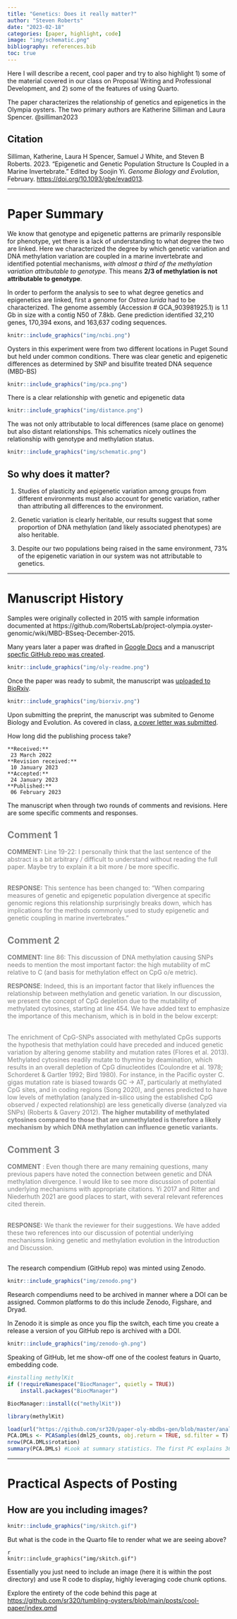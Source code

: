 ```yaml
---
title: "Genetics: Does it really matter?"
author: "Steven Roberts"
date: "2023-02-18"
categories: [paper, highlight, code]
image: "img/schematic.png"
bibliography: references.bib
toc: true
---
```


Here I will describe a recent, cool paper and try to also highlight 1) some of the material covered in our class on Proposal Writing and Professional Development, and 2) some of the features of using Quarto.

The paper characterizes the relationship of genetics and epigenetics in the Olympia oysters. The two primary authors are Katherine Silliman and Laura Spencer. @silliman2023

::: callout-note
## Citation

Silliman, Katherine, Laura H Spencer, Samuel J White, and Steven B Roberts. 2023. "Epigenetic and Genetic Population Structure Is Coupled in a Marine Invertebrate." Edited by Soojin Yi. *Genome Biology and Evolution*, February. <https://doi.org/10.1093/gbe/evad013>.
:::

------------------------------------------------------------------------

# Paper Summary

We know that genotype and epigenetic patterns are primarily responsible for phenotype, yet there is a lack of understanding to what degree the two are linked. Here we characterized the degree by which genetic variation and DNA methylation variation are coupled in a marine invertebrate and identified potential mechanisms, *with almost a third of the methylation variation attributable to genotype.* This means **2/3 of methylation is not attributable to genotype**.

In order to perform the analysis to see to what degree genetics and epigenetics are linked, first a genome for *Ostrea lurida* had to be characterized. The genome assembly (Accession \# GCA_903981925.1) is 1.1 Gb in size with a contig N50 of 7.8kb. Gene prediction identified 32,210 genes, 170,394 exons, and 163,637 coding sequences.

```r
knitr::include_graphics("img/ncbi.png")
```

Oysters in this experiment were from two different locations in Puget Sound but held under common conditions. There was clear genetic and epigenetic differences as determined by SNP and bisulfite treated DNA sequence (MBD-BS)

```r
knitr::include_graphics("img/pca.png")
```

There is a clear relationship with genetic and epigenetic data

```r
knitr::include_graphics("img/distance.png")
```

The was not only attributable to local differences (same place on genome) but also distant relationships. This schematics nicely outlines the relationship with genotype and methylation status.

```r
knitr::include_graphics("img/schematic.png")
```

## So why does it matter?

1.  Studies of plasticity and epigenetic variation among groups from different environments must also account for genetic variation, rather than attributing all differences to the environment.

2.  Genetic variation is clearly heritable, our results suggest that some proportion of DNA methylation (and likely associated phenotypes) are also heritable.

3.  Despite our two populations being raised in the same environment, 73% of the epigenetic variation in our system was not attributable to genetics.

------------------------------------------------------------------------

# Manuscript History

Samples were originally collected in 2015 with sample information documented at https://github.com/RobertsLab/project-olympia.oyster-genomic/wiki/MBD-BSseq-December-2015.

Many years later a paper was drafted in [Google Docs](https://docs.google.com/document/d/1HKIAAIzJ2-t86US8GY5PD12z7aNsKZSnt25u8QJOiaY/edit#heading=h.g1af6wc1kuxs) and a manuscript [specfic GitHub repo was created](https://github.com/sr320/paper-oly-mbdbs-gen).

```r
knitr::include_graphics("img/oly-readme.png")

```

Once the paper was ready to submit, the manuscript was [uploaded to BioRxiv](https://www.biorxiv.org/content/10.1101/2022.03.23.485415v1).

```r
knitr::include_graphics("img/biorxiv.png")

```

Upon submitting the preprint, the manuscript was submited to Genome Biology and Evolution. As covered in class, [a cover letter was submitted](https://github.com/sr320/paper-oly-mbdbs-gen/blob/master/oly-epigen-gen-cover-letter.pdf).

How long did the publishing process take?

```         
**Received:**
 23 March 2022
**Revision received:**
 10 January 2023
**Accepted:**
 24 January 2023
**Published:**
 06 February 2023
```

The manuscript when through two rounds of comments and revisions. Here are some specific comments and responses.

::: {.panel-tabset style="color: grey"}
## Comment 1

**COMMENT:** Line 19-22: I personally think that the last sentence of the abstract is a bit arbitrary / difficult to understand without reading the full paper. Maybe try to explain it a bit more / be more specific.

\
**RESPONSE:** This sentence has been changed to: "When comparing measures of genetic and epigenetic population divergence at specific genomic regions this relationship surprisingly breaks down, which has implications for the methods commonly used to study epigenetic and genetic coupling in marine invertebrates."

## Comment 2

**COMMENT:** line 86: This discussion of DNA methylation causing SNPs needs to mention the most important factor: the high mutability of mC relative to C (and basis for methylation effect on CpG o/e metric).\

**RESPONSE**: Indeed, this is an important factor that likely influences the relationship between methylation and genetic variation. In our discussion, we present the concept of CpG depletion due to the mutability of methylated cytosines, starting at line 454. We have added text to emphasize the importance of this mechanism, which is in bold in the below excerpt: 

\
The enrichment of CpG-SNPs associated with methylated CpGs supports the hypothesis that methylation could have preceded and induced genetic variation by altering genome stability and mutation rates (Flores et al. 2013). Methylated cytosines readily mutate to thymine by deamination, which results in an overall depletion of CpG dinucleotides (Coulondre et al. 1978; Schorderet & Gartler 1992; Bird 1980). For instance, in the Pacific oyster C. gigas mutation rate is biased towards GC -\> AT, particularly at methylated CpG sites, and in coding regions (Song 2020), and genes predicted to have low levels of methylation (analyzed in-silico using the established CpG observed / expected relationship) are less genetically diverse (analyzed via SNPs) (Roberts & Gavery 2012). **The higher mutability of methylated cytosines compared to those that are unmethylated is therefore a likely mechanism by which DNA methylation can influence genetic variants.**

## Comment 3

**COMMENT** : Even though there are many remaining questions, many previous papers have noted the connection between genetic and DNA methylation divergence. I would like to see more discussion of potential underlying mechanisms with appropriate citations. Yi 2017 and Ritter and Niederhuth 2021 are good places to start, with several relevant references cited therein.

\
**RESPONSE:** We thank the reviewer for their suggestions. We have added these two references into our discussion of potential underlying mechanisms linking genetic and methylation evolution in the Introduction and Discussion.

## 
:::

The research compendium (GitHub repo) was minted using Zenodo.

```r
knitr::include_graphics("img/zenodo.png")
```

::: callout-important
Research compendiums need to be archived in manner where a DOI can be assigned. Common platforms to do this include Zenodo, Figshare, and Dryad.
:::

In Zenodo it is simple as once you flip the switch, each time you create a release a version of you GitHub repo is archived with a DOI.

```r
knitr::include_graphics("img/zenodo-gh.png")
```

Speaking of GitHub, let me show-off one of the coolest featurs in Quarto, embedding code.

```r
#installing methylKit
if (!requireNamespace("BiocManager", quietly = TRUE))
    install.packages("BiocManager")

BiocManager::install(c("methylKit"))
```

```r
library(methylKit)
```

```r
load(url("https://github.com/sr320/paper-oly-mbdbs-gen/blob/master/analyses/DMLs/R-objects/dml25_counts?raw=true"))
PCA.DMLs <- PCASamples(dml25_counts, obj.return = TRUE, sd.filter = T) #Run a PCA analysis on percent methylation for all samples. methylKit uses prcomp to create the PCA matrix
nrow(PCA.DMLs$rotation)
summary(PCA.DMLs) #Look at summary statistics. The first PC explains 36.3% of variation, the second PC explains 8.5% of variation
```

------------------------------------------------------------------------

# Practical Aspects of Posting

## How are you including images?

```r
knitr::include_graphics("img/skitch.gif")

```

But what is the code in the Quarto file to render what we are seeing above?

```         
{r skitch, echo = TRUE, out.width = "70%", fig.align = "center"}
knitr::include_graphics("img/skitch.gif")
```

Essentially you just need to include an image (here it is within the post directory) and use R code to display, highly leveraging code chunk options.

Explore the entirety of the code behind this page at <https://github.com/sr320/tumbling-oysters/blob/main/posts/cool-paper/index.qmd>
